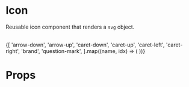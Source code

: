 

<Meta title="Components|Icons" component={Icon} />

# Icon
Reusable icon component that renders a `svg` object.

<br />
<IconGallery>
  {[
    'arrow-down',
    'arrow-up',
    'caret-down',
    'caret-up',
    'caret-left',
    'caret-right',
    'brand',
    'question-mark',
  ].map((name, idx) => (
    <IconItem
      key={idx}
      name={name}>
        <Icon height={30} width={30} fill={colors.blue['500']} type={name} />
    </IconItem>
  ))}
</IconGallery>

# Props

<Props of={Icon} />
